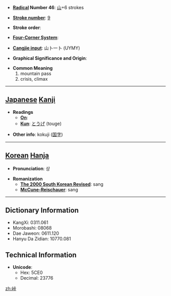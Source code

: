 * '''[[Wiktionary:Chinese radical index| Radical]] Number 46''': [[Wiktionary:Chinese radical index 山|山]]+6 strokes

* '''[[Wiktionary:Chinese total strokes index|Stroke number]]''': [[Wiktionary:Chinese total strokes index 9|9]]

* '''Stroke order''': 

* '''[[Wiktionary:Chinese four corner index|Four-Corner System]]''': 

* '''[[Wiktionary:Chinese Cangjie index|Cangjie input]]''': 山卜一卜 (UYMY)

* '''Graphical Significance and Origin''': 

* '''Common Meaning'''
*#mountain pass
*# crisis, climax


----

== [[Japanese]] [[Kanji]] ==

* '''Readings'''
** '''[[On]]''': 
** '''[[Kun]]''': [[とうげ]] (touge)

* '''Other info''': kokuji ([[国字]]) 

----

== [[Korean]] [[Hanja]] ==

* '''Pronunciation''': 상

* '''Romanization'''
** '''[[The 2000 South Korean Revised Romanization|The 2000 South Korean Revised]]''': sang
** '''[[McCune-Reischauer]]''': sang

----

== Dictionary Information ==

* KangXi: 0311.061
* Morobashi: 08068
* Dae Jaweon: 0611.120
* Hanyu Da Zidian: 10770.081

== Technical Information ==

* '''Unicode''':
** Hex: 5CE0
** Decimal: 23776

[[zh:峠]]